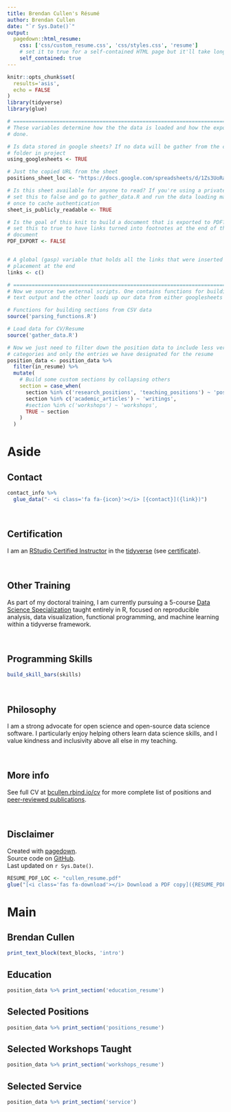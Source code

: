```yaml
---
title: Brendan Cullen's Résumé
author: Brendan Cullen
date: "`r Sys.Date()`"
output:
  pagedown::html_resume:
    css: ['css/custom_resume.css', 'css/styles.css', 'resume']
    # set it to true for a self-contained HTML page but it'll take longer to render
    self_contained: true
---
```



```r
knitr::opts_chunk$set(
  results='asis', 
  echo = FALSE
)
library(tidyverse)
library(glue)

# ======================================================================
# These variables determine how the the data is loaded and how the exports are
# done.

# Is data stored in google sheets? If no data will be gather from the csvs/
# folder in project
using_googlesheets <- TRUE

# Just the copied URL from the sheet
positions_sheet_loc <- "https://docs.google.com/spreadsheets/d/1Zs3UoRaZEXoNiX-RFWNHTnr5KL8SCB_e-bik5mftt-k/"

# Is this sheet available for anyone to read? If you're using a private sheet
# set this to false and go to gather_data.R and run the data loading manually
# once to cache authentication
sheet_is_publicly_readable <- TRUE

# Is the goal of this knit to build a document that is exported to PDF? If so
# set this to true to have links turned into footnotes at the end of the
# document
PDF_EXPORT <- FALSE


# A global (gasp) variable that holds all the links that were inserted for
# placement at the end
links <- c()

# ======================================================================
# Now we source two external scripts. One contains functions for building the
# text output and the other loads up our data from either googlesheets or csvs

# Functions for building sections from CSV data
source('parsing_functions.R') 

# Load data for CV/Resume
source('gather_data.R')

# Now we just need to filter down the position data to include less verbose
# categories and only the entries we have designated for the resume
position_data <- position_data %>% 
  filter(in_resume) %>% 
  mutate(
    # Build some custom sections by collapsing others
    section = case_when(
      section %in% c('research_positions', 'teaching_positions') ~ 'positions', 
      section %in% c('academic_articles') ~ 'writings',
      #section %in% c('workshops') ~ 'workshops',
      TRUE ~ section
    )
  ) 
```



Aside
================================================================================


Contact <i class="fa fa-address-book"></i> {#contact}
--------------------------------------------------------------------------------

```r
contact_info %>% 
  glue_data("- <i class='fa fa-{icon}'></i> [{contact}]({link})")
```

<br>

Certification <i class="fab fa-r-project"></i> {#certification}
--------------------------------------------------------------------------------

I am an [RStudio Certified Instructor](https://education.rstudio.com/trainers/people/cullen+brendan/) in the [tidyverse](https://www.tidyverse.org/) (see [certificate](https://github.com/brendanhcullen/rstudio-instructor-certification/blob/master/certificate.png)).

<br>

Other Training <i class="fa fa-user-graduate"></i> {#training}
--------------------------------------------------------------------------------

As part of my doctoral training, I am currently pursuing a 5-course [Data Science Specialization](https://github.com/uo-datasci-specialization) taught entirely in R, focused on reproducible analysis, data visualization, functional programming, and machine learning within a tidyverse framework.

<br>

Programming Skills <i class="fa fa-terminal"></i> {#skills}
--------------------------------------------------------------------------------

```r
build_skill_bars(skills)
```

<br>

Philosophy <i class="fa fa-lightbulb"></i> {#philosophy}
--------------------------------------------------------------------------------

I am a strong advocate for open science and open-source data science software. I particularly enjoy helping others learn data science skills, and I value kindness and inclusivity above all else in my teaching.

<br>

More info <i class="fa fa-info-circle"></i> {#more-info}
--------------------------------------------------------------------------------

See full CV at [bcullen.rbind.io/cv](https://bcullen.rbind.io/cv/index.html) for more complete list of positions and [peer-reviewed publications](https://scholar.google.com/citations?user=02RYe4UAAAAJ&hl=en).

<br> 

Disclaimer {#disclaimer}
--------------------------------------------------------------------------------

Created with [pagedown](https://github.com/rstudio/pagedown).
<br>Source code on [GitHub](https://github.com/brendanhcullen/bcullen/tree/master/static/cv). <i class="fa fa-github"></i>
<br>Last updated on `r Sys.Date()`.


```r
RESUME_PDF_LOC <- "cullen_resume.pdf"
glue("[<i class='fas fa-download'></i> Download a PDF copy]({RESUME_PDF_LOC})")
```

Main
================================================================================

Brendan Cullen {#title}
--------------------------------------------------------------------------------

```r
print_text_block(text_blocks, 'intro')
```



Education {data-icon=graduation-cap data-concise=true}
--------------------------------------------------------------------------------

```r
position_data %>% print_section('education_resume')
```



Selected Positions {data-icon=suitcase}
--------------------------------------------------------------------------------

```r
position_data %>% print_section('positions_resume')
```


Selected Workshops Taught {data-icon=chalkboard-teacher}
--------------------------------------------------------------------------------

```r
position_data %>% print_section('workshops_resume')
```


Selected Service {data-icon=hands-helping}
--------------------------------------------------------------------------------

```r
position_data %>% print_section('service')
```

